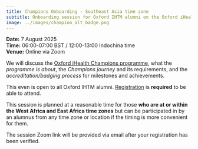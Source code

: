 ```yaml
---
title: Champions Onboarding - Southeast Asia time zone
subtitle: Onboarding session for Oxford IHTM alumni on the Oxford iHealth Champions programme
image: ../images/champion_alt_badge.png
---
```


::: {.column-margin}
**Date:** 7 August 2025    
**Time:** 06:00-07:00 BST / 12:00-13:00 Indochina time    
**Venue:** Online via Zoom
:::

We will discuss the [Oxford iHealth Champions programme](https://oxford-ihtm.io/champions/), what the *programme is about*, the *Champions journey* and its requirements, and the *accreditation/badging process* for milestones and achievements.

This even is open to all Oxford IHTM alumni. [Registration](https://forms.gle/vWy1qMbjALSHAswY7){.external target="_blank"} is **required** to be able to attend.

This session is planned at a reasonable time for those **who are at or within the West Africa and East Africa time zones** but can be participated in by an alumnus from any time zone or location if the timing is more convenient for them.

The session Zoom link will be provided via email after your registration has been verified.

